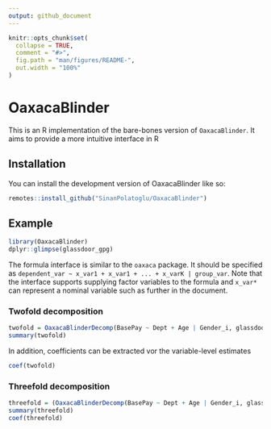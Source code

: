 ```yaml
---
output: github_document
---
```


<!-- README.md is generated from README.Rmd. Please edit that file -->

```r
knitr::opts_chunk$set(
  collapse = TRUE,
  comment = "#>",
  fig.path = "man/figures/README-",
  out.width = "100%"
)
```

# OaxacaBlinder

<!-- badges: start -->
<!-- badges: end -->

This is an R implementation of the bare-bones version of `OaxacaBlinder`.
It aims to provide a more intuitive interface in R

## Installation

You can install the development version of OaxacaBlinder like so:

``` r
remotes::install_github("SinanPolatoglu/OaxacaBlinder")
```

## Example

```r
library(OaxacaBlinder)
dplyr::glimpse(glassdoor_gpg)
```

The formula interface is similar to the `oaxaca` package.
It should be specified as `dependent_var ~ x_var1 + x_var1 + ... + x_varK | group_var`. Note that the interface supports supplying factor variables to the formula and `x_var*` can represent a nominal variable such as further in the document.

### Twofold decomposition

```r
twofold = OaxacaBlinderDecomp(BasePay ~ Dept + Age | Gender_i, glassdoor_gpg, type = "twofold")
summary(twofold)
```

In addition, coefficients can be extracted vor the variable-level estimates

```r
coef(twofold)
```

### Threefold decomposition

```r
threefold = (OaxacaBlinderDecomp(BasePay ~ Dept + Age | Gender_i, glassdoor_gpg, type = "threefold"))
summary(threefold)
coef(threefold)
```
